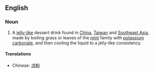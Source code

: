 ==English==
{{wikipedia}}

===Noun===
{{en-noun|-}}

# A [[jelly-like]] dessert drink found in [[China]], [[Taiwan]] and [[Southeast Asia]], made by boiling grass or leaves of the [[mint]] family with [[potassium carbonate]], and then cooling the liquid to a jelly-like consistency.

====Translations====
*Chinese: [[凉粉]]